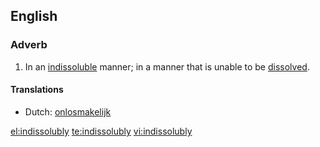 ==English==

===Adverb===
{{en-adv}}

# In an [[indissoluble]] manner; in a manner that is unable to be [[dissolve]]d.

====Translations====
* Dutch: [[onlosmakelijk]]

[[el:indissolubly]]
[[te:indissolubly]]
[[vi:indissolubly]]
